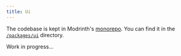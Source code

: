 ```yaml
---
title: Ui
---
```


The codebase is kept in Modrinth's [monorepo](https://github.com/modrinth/code). You can find it in the [`/packages/ui`](https://github.com/modrinth/code/tree/main/packages/ui) directory.

Work in progress...